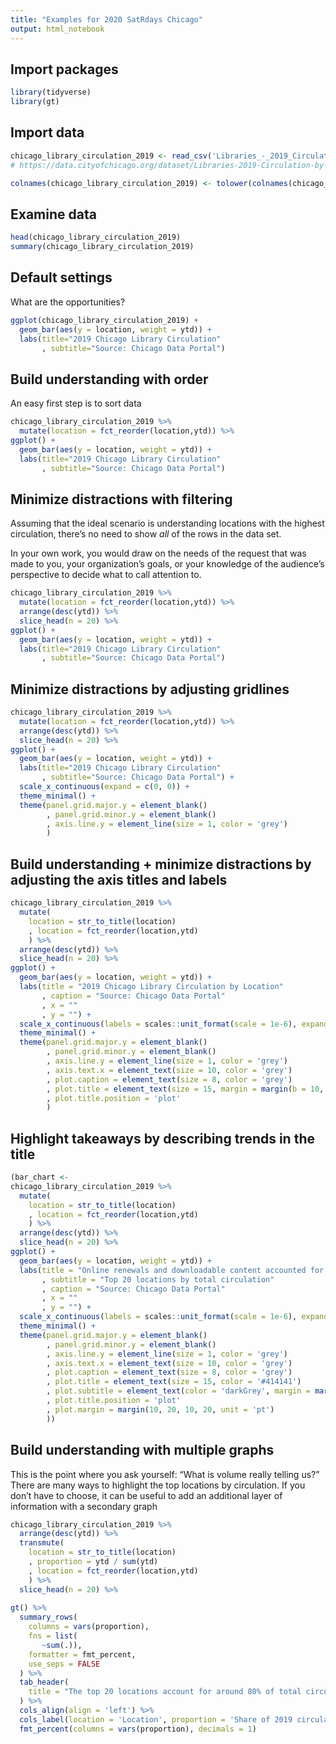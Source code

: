```yaml
---
title: "Examples for 2020 SatRdays Chicago"
output: html_notebook
---
```

## Import packages
```r
library(tidyverse)
library(gt)
```

## Import data
```r
chicago_library_circulation_2019 <- read_csv('Libraries_-_2019_Circulation_by_Location.csv')
# https://data.cityofchicago.org/dataset/Libraries-2019-Circulation-by-Location/8rsv-tvu9

colnames(chicago_library_circulation_2019) <- tolower(colnames(chicago_library_circulation_2019))
```

## Examine data
```r
head(chicago_library_circulation_2019)
summary(chicago_library_circulation_2019)
```

## Default settings
What are the opportunities?
```r
ggplot(chicago_library_circulation_2019) +
  geom_bar(aes(y = location, weight = ytd)) +
  labs(title="2019 Chicago Library Circulation"
       , subtitle="Source: Chicago Data Portal")
```

## Build understanding with order
An easy first step is to sort data
```r
chicago_library_circulation_2019 %>% 
  mutate(location = fct_reorder(location,ytd)) %>% 
ggplot() +
  geom_bar(aes(y = location, weight = ytd)) +
  labs(title="2019 Chicago Library Circulation"
       , subtitle="Source: Chicago Data Portal")
```

## Minimize distractions with filtering
Assuming that the ideal scenario is understanding locations with the highest circulation, there's no need to show _all_ of the rows in the data set.

In your own work, you would draw on the needs of the request that was made to you, your organization's goals, or your knowledge of the audience's perspective to decide what to call attention to.
```r
chicago_library_circulation_2019 %>% 
  mutate(location = fct_reorder(location,ytd)) %>% 
  arrange(desc(ytd)) %>%
  slice_head(n = 20) %>% 
ggplot() +
  geom_bar(aes(y = location, weight = ytd)) +
  labs(title="2019 Chicago Library Circulation"
       , subtitle="Source: Chicago Data Portal")
```


## Minimize distractions by adjusting gridlines
```r
chicago_library_circulation_2019 %>% 
  mutate(location = fct_reorder(location,ytd)) %>% 
  arrange(desc(ytd)) %>%
  slice_head(n = 20) %>% 
ggplot() +
  geom_bar(aes(y = location, weight = ytd)) +
  labs(title="2019 Chicago Library Circulation"
       , subtitle="Source: Chicago Data Portal") +
  scale_x_continuous(expand = c(0, 0)) +
  theme_minimal() +
  theme(panel.grid.major.y = element_blank()
        , panel.grid.minor.y = element_blank()
        , axis.line.y = element_line(size = 1, color = 'grey')
        )
```

## Build understanding + minimize distractions by adjusting the axis titles and labels
```r
chicago_library_circulation_2019 %>% 
  mutate(
    location = str_to_title(location)
    , location = fct_reorder(location,ytd)
    ) %>% 
  arrange(desc(ytd)) %>%
  slice_head(n = 20) %>% 
ggplot() +
  geom_bar(aes(y = location, weight = ytd)) +
  labs(title = "2019 Chicago Library Circulation by Location"
       , caption = "Source: Chicago Data Portal"
       , x = ""
       , y = "") +
  scale_x_continuous(labels = scales::unit_format(scale = 1e-6), expand = c(0,0)) +
  theme_minimal() +
  theme(panel.grid.major.y = element_blank()
        , panel.grid.minor.y = element_blank()
        , axis.line.y = element_line(size = 1, color = 'grey')
        , axis.text.x = element_text(size = 10, color = 'grey')
        , plot.caption = element_text(size = 8, color = 'grey')
        , plot.title = element_text(size = 15, margin = margin(b = 10, unit = 'pt'), color = '#414141')
        , plot.title.position = 'plot'
        )
```

## Highlight takeaways by describing trends in the title
```r
(bar_chart <- 
chicago_library_circulation_2019 %>% 
  mutate(
    location = str_to_title(location)
    , location = fct_reorder(location,ytd)
    ) %>% 
  arrange(desc(ytd)) %>%
  slice_head(n = 20) %>% 
ggplot() +
  geom_bar(aes(y = location, weight = ytd)) +
  labs(title = "Online renewals and downloadable content accounted for the vast majority\nof library circulation totals in 2019"
       , subtitle = "Top 20 locations by total circulation"
       , caption = "Source: Chicago Data Portal"
       , x = ""
       , y = "") +
  scale_x_continuous(labels = scales::unit_format(scale = 1e-6), expand = c(0,0)) +
  theme_minimal() +
  theme(panel.grid.major.y = element_blank()
        , panel.grid.minor.y = element_blank()
        , axis.line.y = element_line(size = 1, color = 'grey')
        , axis.text.x = element_text(size = 10, color = 'grey')
        , plot.caption = element_text(size = 8, color = 'grey')
        , plot.title = element_text(size = 15, color = '#414141')
        , plot.subtitle = element_text(color = 'darkGrey', margin = margin(b = 10, unit = 'pt'))
        , plot.title.position = 'plot'
        , plot.margin = margin(10, 20, 10, 20, unit = 'pt')
        ))
```


## Build understanding with multiple graphs
This is the point where you ask yourself: "What is volume really telling us?" There are many ways to highlight the top locations by circulation. If you don't have to choose, it can be useful to add an additional layer of information with a secondary graph
```r
chicago_library_circulation_2019 %>% 
  arrange(desc(ytd)) %>%
  transmute(
    location = str_to_title(location)
    , proportion = ytd / sum(ytd)
    , location = fct_reorder(location,ytd)
    ) %>%
  slice_head(n = 20) %>%
  
gt() %>%
  summary_rows(
    columns = vars(proportion),
    fns = list(
       ~sum(.)),
    formatter = fmt_percent,
    use_seps = FALSE
  ) %>% 
  tab_header(
    title = "The top 20 locations account for around 80% of total circulation"
  ) %>% 
  cols_align(align = 'left') %>%
  cols_label(location = 'Location', proportion = 'Share of 2019 circulation') %>% 
  fmt_percent(columns = vars(proportion), decimals = 1) 
```